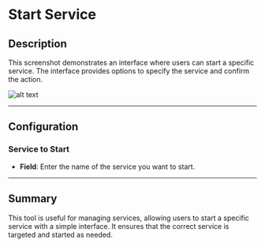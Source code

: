 # Start Service

## Description

This screenshot demonstrates an interface where users can start a specific service. The interface provides options to specify the service and confirm the action.

![alt text](../assets/windows-services/start-service.png)

---

## Configuration

### Service to Start

- **Field**: Enter the name of the service you want to start.

---

## Summary

This tool is useful for managing services, allowing users to start a specific service with a simple interface. It ensures that the correct service is targeted and started as needed.